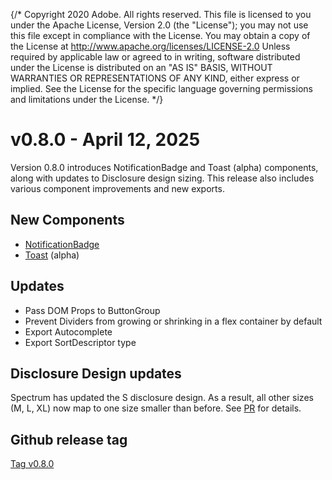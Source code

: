 {/* Copyright 2020 Adobe. All rights reserved.
This file is licensed to you under the Apache License, Version 2.0 (the "License");
you may not use this file except in compliance with the License. You may obtain a copy
of the License at http://www.apache.org/licenses/LICENSE-2.0
Unless required by applicable law or agreed to in writing, software distributed under
the License is distributed on an "AS IS" BASIS, WITHOUT WARRANTIES OR REPRESENTATIONS
OF ANY KIND, either express or implied. See the License for the specific language
governing permissions and limitations under the License. */}




# v0.8.0 - April 12, 2025

Version 0.8.0 introduces NotificationBadge and Toast (alpha) components, along with updates to Disclosure design sizing. This release also includes various component improvements and new exports.

## New Components

* [NotificationBadge](../ActionButton.html#notification-badges)
* [Toast](../Toast.html) (alpha)

## Updates

* Pass DOM Props to ButtonGroup
* Prevent Dividers from growing or shrinking in a flex container by default
* Export Autocomplete
* Export SortDescriptor type

## Disclosure Design updates
Spectrum has updated the S disclosure design. As a result, all other sizes (M, L, XL) now map to one size smaller than before. See [PR](https://github.com/adobe/react-spectrum/pull/8006) for details.

## Github release tag

[Tag v0.8.0](https://github.com/adobe/react-spectrum/releases/tag/%40react-spectrum%2Fs2%400.8.0)
